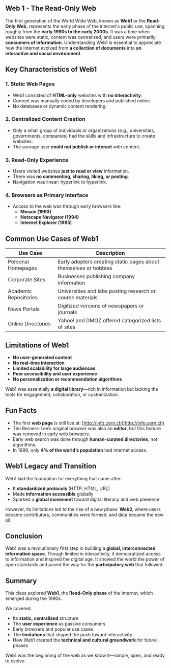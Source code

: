 ## Web 1 - The Read-Only Web

<ResponsiveIframe
  src="https://drive.google.com/file/d/1dU6oUza7yCwmzDLsD0oYjtxtOZ41t_s-/preview"
  title="Web1: The Read-Only Web"
/>

The first generation of the World Wide Web, known as **Web1** or the **Read-Only Web**, represents the early phase of the internet's public use, spanning roughly from the **early 1990s to the early 2000s**. It was a time when websites were static, content was centralized, and users were primarily **consumers of information**. Understanding Web1 is essential to appreciate how the internet evolved from **a collection of documents** into **an interactive and social environment**.

## Key Characteristics of Web1

### 1. Static Web Pages

- Web1 consisted of **HTML-only** websites with **no interactivity**.
- Content was manually coded by developers and published online.
- No databases or dynamic content rendering.

### 2. Centralized Content Creation

- Only a small group of individuals or organizations (e.g., universities, governments, companies) had the skills and infrastructure to create websites.
- The average user **could not publish or interact** with content.

### 3. Read-Only Experience

- Users visited websites **just to read or view** information.
- There was **no commenting, sharing, liking, or posting**.
- Navigation was linear: hyperlink to hyperlink.

### 4. Browsers as Primary Interface

- Access to the web was through early browsers like:
  - **Mosaic (1993)**
  - **Netscape Navigator (1994)**
  - **Internet Explorer (1995)**

## Common Use Cases of Web1

| Use Case              | Description                                                      |
| --------------------- | ---------------------------------------------------------------- |
| Personal Homepages    | Early adopters creating static pages about themselves or hobbies |
| Corporate Sites       | Businesses publishing company information                        |
| Academic Repositories | Universities and labs posting research or course materials       |
| News Portals          | Digitized versions of newspapers or journals                     |
| Online Directories    | Yahoo! and DMOZ offered categorized lists of sites               |

## Limitations of Web1

- **No user-generated content**
- **No real-time interaction**
- **Limited scalability for large audiences**
- **Poor accessibility and user experience**
- **No personalization or recommendation algorithms**

Web1 was essentially **a digital library**—rich in information but lacking the tools for engagement, collaboration, or customization.

## Fun Facts

- The first **web page** is still live at: [http://info.cern.ch](http://info.cern.ch)
- Tim Berners-Lee’s original browser was also an **editor**, but this feature was removed in early web browsers.
- Early web search was done through **human-curated directories**, not algorithms.
- In 1999, only **4% of the world’s population** had internet access.

## Web1 Legacy and Transition

Web1 laid the foundation for everything that came after:

- It **standardized protocols** (HTTP, HTML, URL)
- Made **information accessible** globally
- Sparked a **global movement** toward digital literacy and web presence

However, its limitations led to the rise of a new phase: **Web2**, where users became contributors, communities were formed, and data became the new oil.

## Conclusion

Web1 was a revolutionary first step in building a **global, interconnected information space**. Though limited in interactivity, it democratized access to information and inspired the digital age. It showed the world the power of open standards and paved the way for the **participatory web** that followed.

## Summary

This class explored **Web1**, the **Read-Only phase** of the internet, which emerged during the 1990s.

We covered:

- Its **static, centralized** structure
- The **user experience** as passive consumers
- Early browsers and popular use cases
- The **limitations** that shaped the push toward interactivity
- How Web1 created the **technical and cultural groundwork** for future phases

Web1 was the beginning of the web as we know it—simple, open, and ready to evolve.
